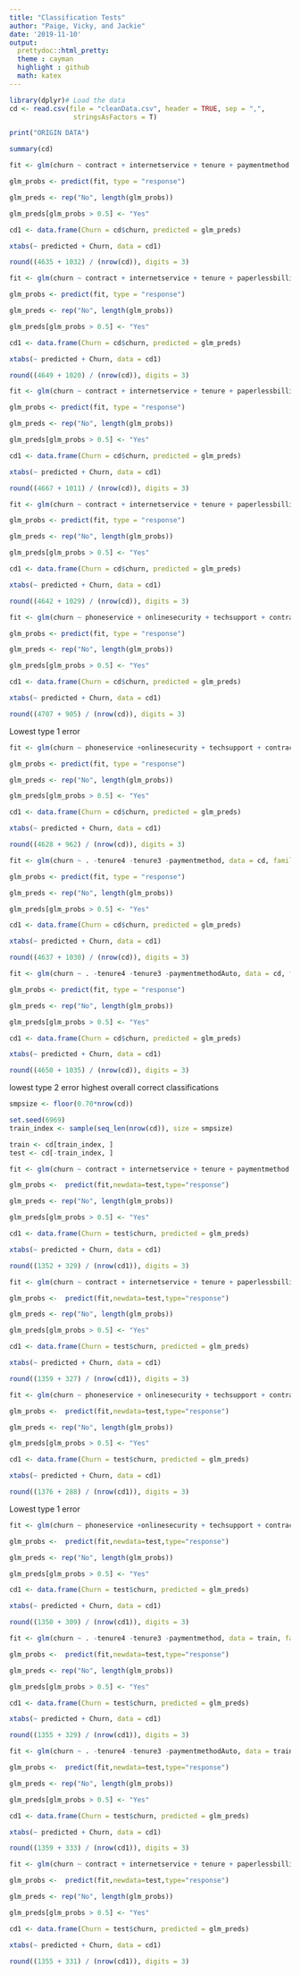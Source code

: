 ```yaml
---
title: "Classification Tests"
author: "Paige, Vicky, and Jackie"
date: '2019-11-10'
output: 
  prettydoc::html_pretty:
  theme : cayman
  highlight : github
  math: katex
---
```


```r
library(dplyr)# Load the data
cd <- read.csv(file = "cleanData.csv", header = TRUE, sep = ",", 
                stringsAsFactors = T)

print("ORIGIN DATA")

summary(cd)
```

```r
fit <- glm(churn ~ contract + internetservice + tenure + paymentmethod + paperlessbilling + onlinesecurity + totalcharges + phoneservice + techsupport + monthlycharges + onlinebackup + seniorcitizen + multiplelines + dependents + deviceprotection, data = cd, family = "binomial")

glm_probs <- predict(fit, type = "response")

glm_preds <- rep("No", length(glm_probs))

glm_preds[glm_probs > 0.5] <- "Yes"

cd1 <- data.frame(Churn = cd$churn, predicted = glm_preds)

xtabs(~ predicted + Churn, data = cd1)

round((4635 + 1032) / (nrow(cd)), digits = 3)

```

```r
fit <- glm(churn ~ contract + internetservice + tenure + paperlessbilling + streamingmovies + onlinesecurity + techsupport + totalcharges + paymentmethodAuto + multiplelines + seniorcitizen + streamingtv + monthlycharges + dependents, data = cd, family = "binomial"(link = "probit"))

glm_probs <- predict(fit, type = "response")

glm_preds <- rep("No", length(glm_probs))

glm_preds[glm_probs > 0.5] <- "Yes"

cd1 <- data.frame(Churn = cd$churn, predicted = glm_preds)

xtabs(~ predicted + Churn, data = cd1)

round((4649 + 1020) / (nrow(cd)), digits = 3)
```
```r
fit <- glm(churn ~ contract + internetservice + tenure + paperlessbilling + streamingmovies + onlinesecurity + techsupport + totalcharges + paymentmethodAuto + multiplelines + seniorcitizen + streamingtv + monthlycharges + dependents, data = cd, family = "binomial"(link = "cloglog"))

glm_probs <- predict(fit, type = "response")

glm_preds <- rep("No", length(glm_probs))

glm_preds[glm_probs > 0.5] <- "Yes"

cd1 <- data.frame(Churn = cd$churn, predicted = glm_preds)

xtabs(~ predicted + Churn, data = cd1)

round((4667 + 1011) / (nrow(cd)), digits = 3)
```

```r
fit <- glm(churn ~ contract + internetservice + tenure + paperlessbilling + streamingmovies + onlinesecurity + techsupport + totalcharges + paymentmethodAuto + multiplelines + seniorcitizen + streamingtv + monthlycharges + dependents, data = cd, family = "binomial")

glm_probs <- predict(fit, type = "response")

glm_preds <- rep("No", length(glm_probs))

glm_preds[glm_probs > 0.5] <- "Yes"

cd1 <- data.frame(Churn = cd$churn, predicted = glm_preds)

xtabs(~ predicted + Churn, data = cd1)

round((4642 + 1029) / (nrow(cd)), digits = 3)
```

```r
fit <- glm(churn ~ phoneservice + onlinesecurity + techsupport + contract + contract + monthlycharges + totalcharges + tenure4, data = cd, family = "binomial")

glm_probs <- predict(fit, type = "response")

glm_preds <- rep("No", length(glm_probs))

glm_preds[glm_probs > 0.5] <- "Yes"

cd1 <- data.frame(Churn = cd$churn, predicted = glm_preds)

xtabs(~ predicted + Churn, data = cd1)

round((4707 + 905) / (nrow(cd)), digits = 3)
```
Lowest type 1 error

```r
fit <- glm(churn ~ phoneservice +onlinesecurity + techsupport + contract + contract + monthlycharges + totalcharges + paymentmethod, data = cd, family = "binomial")

glm_probs <- predict(fit, type = "response")

glm_preds <- rep("No", length(glm_probs))

glm_preds[glm_probs > 0.5] <- "Yes"

cd1 <- data.frame(Churn = cd$churn, predicted = glm_preds)

xtabs(~ predicted + Churn, data = cd1)

round((4628 + 962) / (nrow(cd)), digits = 3)
```

```r
fit <- glm(churn ~ . -tenure4 -tenure3 -paymentmethod, data = cd, family = "binomial")

glm_probs <- predict(fit, type = "response")

glm_preds <- rep("No", length(glm_probs))

glm_preds[glm_probs > 0.5] <- "Yes"

cd1 <- data.frame(Churn = cd$churn, predicted = glm_preds)

xtabs(~ predicted + Churn, data = cd1)

round((4637 + 1030) / (nrow(cd)), digits = 3)
```

```r
fit <- glm(churn ~ . -tenure4 -tenure3 -paymentmethodAuto, data = cd, family = "binomial")

glm_probs <- predict(fit, type = "response")

glm_preds <- rep("No", length(glm_probs))

glm_preds[glm_probs > 0.5] <- "Yes"

cd1 <- data.frame(Churn = cd$churn, predicted = glm_preds)

xtabs(~ predicted + Churn, data = cd1)

round((4650 + 1035) / (nrow(cd)), digits = 3)
```

lowest type 2 error 
highest overall correct classifications

```r
smpsize <- floor(0.70*nrow(cd))

set.seed(6969)
train_index <- sample(seq_len(nrow(cd)), size = smpsize)

train <- cd[train_index, ]
test <- cd[-train_index, ]
```


```r
fit <- glm(churn ~ contract + internetservice + tenure + paymentmethod + paperlessbilling + onlinesecurity + totalcharges + phoneservice + techsupport + monthlycharges + onlinebackup + seniorcitizen + multiplelines + dependents + deviceprotection, data = train, family = "binomial")

glm_probs <-  predict(fit,newdata=test,type="response")

glm_preds <- rep("No", length(glm_probs))

glm_preds[glm_probs > 0.5] <- "Yes"

cd1 <- data.frame(Churn = test$churn, predicted = glm_preds)

xtabs(~ predicted + Churn, data = cd1)

round((1352 + 329) / (nrow(cd1)), digits = 3)

```

```r
fit <- glm(churn ~ contract + internetservice + tenure + paperlessbilling + streamingmovies + onlinesecurity + techsupport + totalcharges + paymentmethodAuto + multiplelines + seniorcitizen + streamingtv + monthlycharges + dependents, data = train, family = "binomial"(link = "probit"))

glm_probs <-  predict(fit,newdata=test,type="response")

glm_preds <- rep("No", length(glm_probs))

glm_preds[glm_probs > 0.5] <- "Yes"

cd1 <- data.frame(Churn = test$churn, predicted = glm_preds)

xtabs(~ predicted + Churn, data = cd1)

round((1359 + 327) / (nrow(cd1)), digits = 3)
```

```r
fit <- glm(churn ~ phoneservice + onlinesecurity + techsupport + contract + contract + monthlycharges + totalcharges + tenure4, data = train, family = "binomial")

glm_probs <-  predict(fit,newdata=test,type="response")

glm_preds <- rep("No", length(glm_probs))

glm_preds[glm_probs > 0.5] <- "Yes"

cd1 <- data.frame(Churn = test$churn, predicted = glm_preds)

xtabs(~ predicted + Churn, data = cd1)

round((1376 + 288) / (nrow(cd1)), digits = 3)
```
Lowest type 1 error

```r
fit <- glm(churn ~ phoneservice +onlinesecurity + techsupport + contract + contract + monthlycharges + totalcharges + paymentmethod, data = train, family = "binomial")

glm_probs <-  predict(fit,newdata=test,type="response")

glm_preds <- rep("No", length(glm_probs))

glm_preds[glm_probs > 0.5] <- "Yes"

cd1 <- data.frame(Churn = test$churn, predicted = glm_preds)

xtabs(~ predicted + Churn, data = cd1)

round((1350 + 309) / (nrow(cd1)), digits = 3)
```


```r
fit <- glm(churn ~ . -tenure4 -tenure3 -paymentmethod, data = train, family = "binomial")

glm_probs <-  predict(fit,newdata=test,type="response")

glm_preds <- rep("No", length(glm_probs))

glm_preds[glm_probs > 0.5] <- "Yes"

cd1 <- data.frame(Churn = test$churn, predicted = glm_preds)

xtabs(~ predicted + Churn, data = cd1)

round((1355 + 329) / (nrow(cd1)), digits = 3)
```

```r
fit <- glm(churn ~ . -tenure4 -tenure3 -paymentmethodAuto, data = train, family = "binomial")

glm_probs <-  predict(fit,newdata=test,type="response")

glm_preds <- rep("No", length(glm_probs))

glm_preds[glm_probs > 0.5] <- "Yes"

cd1 <- data.frame(Churn = test$churn, predicted = glm_preds)

xtabs(~ predicted + Churn, data = cd1)

round((1359 + 333) / (nrow(cd1)), digits = 3)
```

```r
fit <- glm(churn ~ contract + internetservice + tenure + paperlessbilling + streamingmovies + onlinesecurity + techsupport + totalcharges + paymentmethodAuto + multiplelines + seniorcitizen + streamingtv + monthlycharges + dependents, data = train, family = "binomial")

glm_probs <-  predict(fit,newdata=test,type="response")

glm_preds <- rep("No", length(glm_probs))

glm_preds[glm_probs > 0.5] <- "Yes"

cd1 <- data.frame(Churn = test$churn, predicted = glm_preds)

xtabs(~ predicted + Churn, data = cd1)

round((1355 + 331) / (nrow(cd1)), digits = 3)
```

